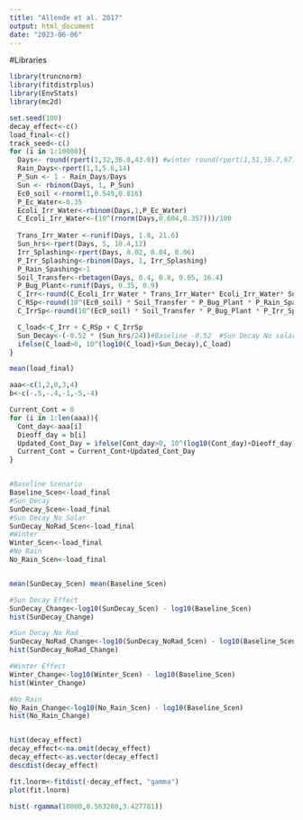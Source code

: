 ```yaml
---
title: "Allende et al. 2017"
output: html_document
date: "2023-06-06"
---
```


#Libraries
```r
library(truncnorm)
library(fitdistrplus)
library(EnvStats)
library(mc2d)
```


```r
set.seed(100)
decay_effect<-c()
load_final<-c()
track_seed<-c()
for (i in 1:10000){
  Days<- round(rpert(1,32,36.8,43.0)) #winter round(rpert(1,51,56.7,67)) #Baseline round(rpert(1,32,36.8,43.0))
  Rain_Days<-rpert(1,1,5.6,14) 
  P_Sun <- 1 - Rain_Days/Days
  Sun <- rbinom(Days, 1, P_Sun)
  Ec0_soil <-rnorm(1,0.549,0.816)
  P_Ec_Water<-0.35
  Ecoli_Irr_Water<-rbinom(Days,1,P_Ec_Water)
  C_Ecoli_Irr_Water<-(10^(rnorm(Days,0.604,0.357)))/100
  
  Trans_Irr_Water <-runif(Days, 1.8, 21.6)
  Sun_hrs<-rpert(Days, 5, 10.4,12)
  Irr_Splashing<-rpert(Days, 0.02, 0.04, 0.06)
  P_Irr_Splashing<-rbinom(Days, 1, Irr_Splashing)
  P_Rain_Spashing<-1
  Soil_Transfer<-rbetagen(Days, 0.4, 0.8, 0.05, 16.4)
  P_Bug_Plant<-runif(Days, 0.35, 0.9)
  C_Irr<-round(C_Ecoli_Irr_Water * Trans_Irr_Water* Ecoli_Irr_Water* Sun)
  C_RSp<-round(10^(Ec0_soil) * Soil_Transfer * P_Bug_Plant * P_Rain_Spashing * (1- Sun)) 
  C_IrrSp<-round(10^(Ec0_soil) * Soil_Transfer * P_Bug_Plant * P_Irr_Splashing * Sun)

  C_load<-C_Irr + C_RSp + C_IrrSp
  Sun_Decay<-(-0.52 * (Sun_hrs/24))#Baseline -0.52  #Sun Decay No solar −0.18 
  ifelse(C_load>0, 10^(log10(C_load)+Sun_Decay),C_load)
}

mean(load_final)

aaa<-c(1,2,0,3,4)
b<-c(-.5,-.4,-1,-5,-4)

Current_Cont = 0
for (i in 1:len(aaa)){
  Cont_day<-aaa[i]
  Dieoff_day = b[i]
  Updated_Cont_Day = ifelse(Cont_day>0, 10^(log10(Cont_day)+Dieoff_day),Cont_day)
  Current_Cont = Current_Cont+Updated_Cont_Day
}


#Baseline Scenario
Baseline_Scen<-load_final
#Sun_Decay
SunDecay_Scen<-load_final
#Sun Decay_No Solar
SunDecay_NoRad_Scen<-load_final
#Winter
Winter_Scen<-load_final
#No Rain
No_Rain_Scen<-load_final


mean(SunDecay_Scen) mean(Baseline_Scen)

#Sun Decay Effect
SunDecay_Change<-log10(SunDecay_Scen) - log10(Baseline_Scen)
hist(SunDecay_Change)

#Sun Decay No Rad
SunDecay_NoRad_Change<-log10(SunDecay_NoRad_Scen) - log10(Baseline_Scen)
hist(SunDecay_NoRad_Change)

#Winter Effect
Winter_Change<-log10(Winter_Scen) - log10(Baseline_Scen)
hist(Winter_Change)

#No Rain
No_Rain_Change<-log10(No_Rain_Scen) - log10(Baseline_Scen)
hist(No_Rain_Change)


hist(decay_effect)
decay_effect<-na.omit(decay_effect)
decay_effect<-as.vector(decay_effect)
descdist(decay_effect)

fit.lnorm<-fitdist(-decay_effect, "gamma")
plot(fit.lnorm)

hist(-rgamma(10000,0.563200,3.427781))
```

